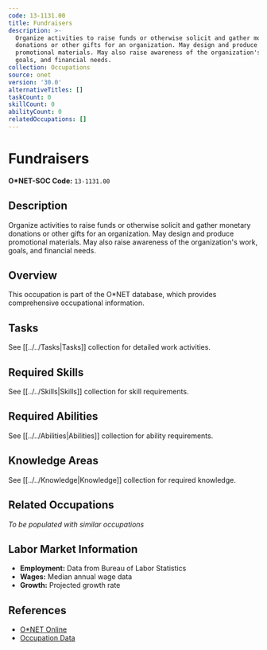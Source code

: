 ```yaml
---
code: 13-1131.00
title: Fundraisers
description: >-
  Organize activities to raise funds or otherwise solicit and gather monetary
  donations or other gifts for an organization. May design and produce
  promotional materials. May also raise awareness of the organization's work,
  goals, and financial needs.
collection: Occupations
source: onet
version: '30.0'
alternativeTitles: []
taskCount: 0
skillCount: 0
abilityCount: 0
relatedOccupations: []
---
```

# Fundraisers

**O*NET-SOC Code:** `13-1131.00`

## Description

Organize activities to raise funds or otherwise solicit and gather monetary donations or other gifts for an organization. May design and produce promotional materials. May also raise awareness of the organization's work, goals, and financial needs.

## Overview

This occupation is part of the O*NET database, which provides comprehensive occupational information.

## Tasks

See [[../../Tasks|Tasks]] collection for detailed work activities.

## Required Skills

See [[../../Skills|Skills]] collection for skill requirements.

## Required Abilities

See [[../../Abilities|Abilities]] collection for ability requirements.

## Knowledge Areas

See [[../../Knowledge|Knowledge]] collection for required knowledge.

## Related Occupations

*To be populated with similar occupations*

## Labor Market Information

- **Employment:** Data from Bureau of Labor Statistics
- **Wages:** Median annual wage data
- **Growth:** Projected growth rate

## References

- [O*NET Online](https://www.onetonline.org/link/summary/13-1131.00)
- [Occupation Data](https://www.onetcenter.org/)
